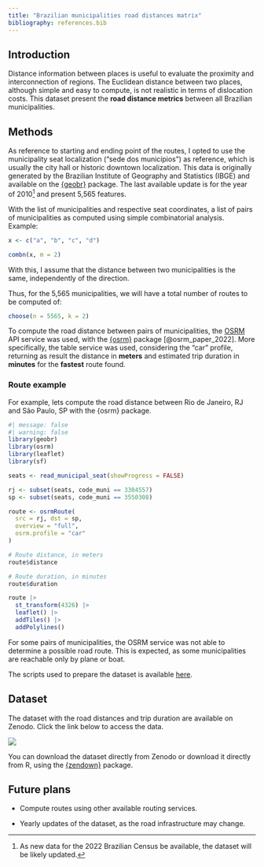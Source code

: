 ```yaml
---
title: "Brazilian municipalities road distances matrix"
bibliography: references.bib
---
```


## Introduction

Distance information between places is useful to evaluate the proximity and interconnection of regions. The Euclidean distance between two places, although simple and easy to compute, is not realistic in terms of dislocation costs. This dataset present the **road distance metrics** between all Brazilian municipalities.

## Methods

As reference to starting and ending point of the routes, I opted to use the municipality seat localization ("sede dos municípios") as reference, which is usually the city hall or historic downtown localization. This data is originally generated by the Brazilian Institute of Geography and Statistics (IBGE) and available on the [{geobr}](https://ipeagit.github.io/geobr/) package. The last available update is for the year of 2010[^1] and present 5,565 features.

[^1]: As new data for the 2022 Brazilian Census be available, the dataset will be likely updated.

With the list of municipalities and respective seat coordinates, a list of pairs of municipalities as computed using simple combinatorial analysis. Example:

```r
x <- c("a", "b", "c", "d")

combn(x, m = 2)
```

::: callout-note
With this, I assume that the distance between two municipalities is the same, independently of the direction.
:::

Thus, for the 5,565 municipalities, we will have a total number of routes to be computed of:

```r
choose(n = 5565, k = 2)
```

To compute the road distance between pairs of municipalities, the [OSRM](http://project-osrm.org/) API service was used, with the [{osrm}](https://cran.r-project.org/package=osrm) package [@osrm_paper_2022]. More specifically, the table service was used, considering the "car" profile, returning as result the distance in **meters** and estimated trip duration in **minutes** for the **fastest** route found.

### Route example

For example, lets compute the road distance between Rio de Janeiro, RJ and São Paulo, SP with the {osrm} package.

```r
#| message: false
#| warning: false
library(geobr)
library(osrm)
library(leaflet)
library(sf)

seats <- read_municipal_seat(showProgress = FALSE)

rj <- subset(seats, code_muni == 3304557)
sp <- subset(seats, code_muni == 3550308)

route <- osrmRoute(
  src = rj, dst = sp, 
  overview = "full",
  osrm.profile = "car"
)
```

```r
# Route distance, in meters
route$distance
```

```r
# Route duration, in minutes
route$duration
```

```r
route |>
  st_transform(4326) |>
  leaflet() |>
  addTiles() |>
  addPolylines()
```

::: callout-important
For some pairs of municipalities, the OSRM service was not able to determine a possible road route. This is expected, as some municipalities are reachable only by plane or boat.
:::

The scripts used to prepare the dataset is available [here](https://github.com/rfsaldanha/distbrasil).

## Dataset

The dataset with the road distances and trip duration are available on Zenodo. Click the link below to access the data.

[![](https://zenodo.org/badge/DOI/10.5281/zenodo.11400243.svg)](https://doi.org/10.5281/zenodo.11400243)

You can download the dataset directly from Zenodo or download it directly from R, using the [{zendown}](https://rfsaldanha.github.io/zendown/) package.

## Future plans

-   Compute routes using other available routing services.

-   Yearly updates of the dataset, as the road infrastructure may change.

